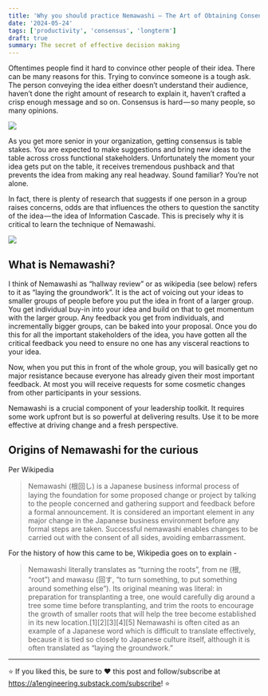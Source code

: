 ```yaml
---
title: 'Why you should practice Nemawashi — The Art of Obtaining Consensus'
date: '2024-05-24'
tags: ['productivity', 'consensus', 'longterm']
draft: true
summary: The secret of effective decision making
---
```


Oftentimes people find it hard to convince other people of their idea. There can be many reasons for this. Trying to convince someone is a tough ask. The person conveying the idea either doesn’t understand their audience, haven’t done the right amount of research to explain it, haven’t crafted a crisp enough message and so on. Consensus is hard — so many people, so many opinions. 

![](/static/images/consensus.webp)

As you get more senior in your organization, getting consensus is table stakes. You are expected to make suggestions and bring new ideas to the table across cross functional stakeholders. Unfortunately the moment your idea gets put on the table, it receives tremendous pushback and that prevents the idea from making any real headway. Sound familiar? You’re not alone.

In fact, there is plenty of research that suggests if one person in a group raises concerns, odds are that influences the others to question the sanctity of the idea — the idea of Information Cascade. This is precisely why it is critical to learn the technique of Nemawashi. 

![](/static/images/nemawashi.jpeg)


## What is Nemawashi?

I think of Nemawashi as “hallway review” or as wikipedia (see below) refers to it as “laying the groundwork”. It is the act of voicing out your ideas to smaller groups of people before you put the idea in front of a larger group. You get individual buy-in into your idea and build on that to get momentum with the larger group. Any feedback you get from individuals, and incrementally bigger groups, can be baked into your proposal. Once you do this for all the important stakeholders of the idea, you have gotten all the critical feedback you need to ensure no one has any visceral reactions to your idea. 

Now, when you put this in front of the whole group, you will basically get no major resistance because everyone has already given their most important feedback. At most you will receive requests for some cosmetic changes from other participants in your sessions. 

Nemawashi is a crucial component of your leadership toolkit. It requires some work upfront but is so powerful at delivering results. Use it to be more effective at driving change and a fresh perspective. 

## Origins of Nemawashi for the curious 

Per Wikipedia

> Nemawashi (根回し) is a Japanese business informal process of laying the foundation for some proposed change or project by talking to the people concerned and gathering support and feedback before a formal announcement. It is considered an important element in any major change in the Japanese business environment before any formal steps are taken. Successful nemawashi enables changes to be carried out with the consent of all sides, avoiding embarrassment.

For the history of how this came to be, Wikipedia goes on to explain - 

> Nemawashi literally translates as “turning the roots”, from ne (根, “root”) and mawasu (回す, “to turn something, to put something around something else”). Its original meaning was literal: in preparation for transplanting a tree, one would carefully dig around a tree some time before transplanting, and trim the roots to encourage the growth of smaller roots that will help the tree become established in its new location.[1][2][3][4][5] Nemawashi is often cited as an example of a Japanese word which is difficult to translate effectively, because it is tied so closely to Japanese culture itself, although it is often translated as “laying the groundwork.”

---

⭐ If you liked this, be sure to ♥️ this post and follow/subscribe at https://a1engineering.substack.com/subscribe! ⭐